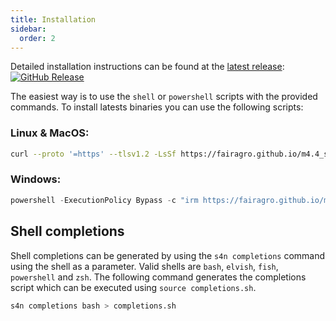 ```yaml
--- 
title: Installation
sidebar:
  order: 2
---
```


Detailed installation instructions can be found at the [latest release](https://github.com/fairagro/m4.4_sciwin_client/releases/latest):
[![GitHub Release](https://img.shields.io/github/v/release/fairagro/m4.4_sciwin_client)](https://github.com/fairagro/m4.4_sciwin_client/releases/latest)

The easiest way is to use the `shell` or `powershell` scripts with the provided commands.
To install latests binaries you can use the following scripts:

### Linux & MacOS:
```bash
curl --proto '=https' --tlsv1.2 -LsSf https://fairagro.github.io/m4.4_sciwin_client/get_s4n.sh | sh 
```

### Windows:
```powershell
powershell -ExecutionPolicy Bypass -c "irm https://fairagro.github.io/m4.4_sciwin_client/get_s4n.ps1 | iex"
```

## Shell completions
Shell completions can be generated by using the `s4n completions` command using the shell as a parameter. Valid shells are `bash`, `elvish`, `fish`, `powershell` and `zsh`.
The following command generates the completions script which can be executed using `source completions.sh`.
```bash
s4n completions bash > completions.sh
```